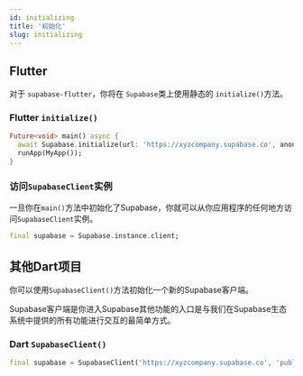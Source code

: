 ```yaml
---
id: initializing
title: '初始化'
slug: initializing
---
```



## Flutter

对于 `supabase-flutter`，你将在 `Supabase`类上使用静态的 `initialize()`方法。

### Flutter `initialize()`

```dart title=main.dart
Future<void> main() async {
  await Supabase.initialize(url: 'https://xyzcompany.supabase.co', anonKey: 'public-anon-key');
  runApp(MyApp());
}
```

### 访问`SupabaseClient`实例

一旦你在`main()`方法中初始化了Supabase，你就可以从你应用程序的任何地方访问`SupabaseClient`实例。

```dart
final supabase = Supabase.instance.client;
```

## 其他Dart项目

你可以使用`SupabaseClient()`方法初始化一个新的Supabase客户端。

Supabase客户端是你进入Supabase其他功能的入口是与我们在Supabase生态系统中提供的所有功能进行交互的最简单方式。

### Dart `SupabaseClient()`

```dart
final supabase = SupabaseClient('https://xyzcompany.supabase.co', 'public-anon-key');
```
